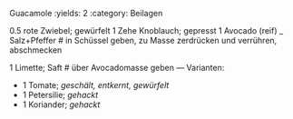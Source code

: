 Guacamole
:yields: 2
:category: Beilagen


0.5 rote Zwiebel; gewürfelt
1 Zehe Knoblauch; gepresst
1 Avocado (reif)
_ Salz+Pfeffer
# in Schüssel geben, zu Masse zerdrücken und verrühren, abschmecken

1 Limette; Saft
# über Avocadomasse geben
---
Varianten:

* 1 Tomate; _geschält, entkernt, gewürfelt_
* 1 Petersilie; _gehackt_
* 1 Koriander; _gehackt_

